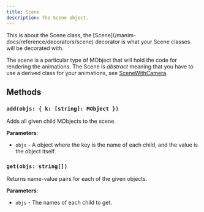 ```yaml
---
title: Scene
description: The Scene object.
---
```



<Aside type="note" title="Similar names">
This is about the Scene class, the [Scene](/manim-docs/reference/decorators/scene) decorator is what your Scene classes will be decorated with.
</Aside>

The scene is a particular type of MObject that will hold the code for rendering the animations. The Scene is *abstract* meaning that you have to use a derived class for your animations, see [SceneWithCamera](/reference/objects/scenewithcamera).

## Methods

### `add(objs: { k: [string]: MObject })`

Adds all given child MObjects to the scene.

**Parameters**:

- `objs` - A object where the key is the name of each child, and the value is the object itself.

### `get(objs: string[])`

Returns name-value pairs for each of the given objects.

**Parameters**:

- `objs` - The names of each child to get.